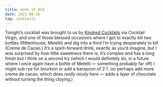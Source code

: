 ```yaml
---
title: Gods of Old
date: 2021-06-16
tag: cocktails
---
```


Tonight’s cocktail was brought to us by [Kindred Cocktails](https://kindredcocktails.com/cocktail/gods-old) via Cocktail Virgin, and one of those blessed occasions where I got to exactly kill two bottles (Rittenhouse, Meletti) and dig into a third I’m trying desperately to kill (Creme de Cacao.) It’s a spirit-forward drink, exactly as you’d imagine, but I was surprised by how little sweetness there is; it’s complex and has a long finish but I think on a second try (which I would definitely do, in a future where I once again have a bottle of Meletti — something probably far off) I might sub rye for bourbon or add a barspoon of 2:1. (or perhaps add more creme de cacao, which does _really nicely_ here — adds a layer of chocolate without turning the thing cloying.)
        